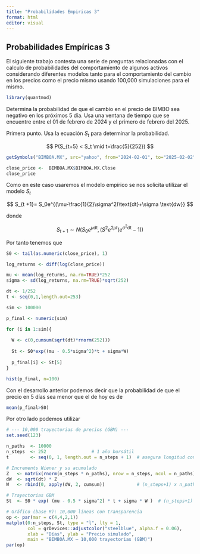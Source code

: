```yaml
---
title: "Probabilidades Empiricas 3"
format: html
editor: visual
---
```


## Probabilidades Empíricas 3

El siguiente trabajo contesta una serie de preguntas relacionadas con el calculo de probabilidades del comportamiento de algunos activos considerando diferentes modelos tanto para el comportamiento del cambio en los precios como el precio mismo usando 100,000 simulaciones para el mismo.

```r
library(quantmod)
```

Determina la probabilidad de que el cambio en el precio de BIMBO sea negativo en los próximos 5 día. Usa una ventana de tiempo que se encuentre entre el 01 de febrero de 2024 y el primero de febrero del 2025.

Primera punto. Usa la ecuación $S_t$ para determinar la probabilidad.

$$
P(S_{t+5} < S_t \mid t=\frac{5}{252})
$$

```r
getSymbols("BIMBOA.MX", src="yahoo", from="2024-02-01", to="2025-02-02")
```

```r
close_price <-  BIMBOA.MX$BIMBOA.MX.Close
close_price
```

Como en este caso usaremos el modelo empírico se nos solicita utilizar el modelo $S_t$

$$
S_{t +1}= S_0e^{(\mu-\frac{1}{2}\sigma^2)\text{dt}+\sigma \text{dw}}
$$

donde

$$
S_{t+1} \sim N(S_0e^{\mu \text{dt}},(S^2e^{2\mu t}(e^{\sigma^2\text{dt}}-1))
$$

Por tanto tenemos que

```r
S0 <- tail(as.numeric(close_price), 1)

log_returns <- diff(log(close_price))

mu <- mean(log_returns, na.rm=TRUE)*252 
sigma <- sd(log_returns, na.rm=TRUE)*sqrt(252)

dt <- 1/252
t <- seq(0,1,length.out=253)
```

```r
sim <- 100000

p_final <- numeric(sim)

for (i in 1:sim){
  
  W <- c(0,cumsum(sqrt(dt)*rnorm(252)))
  
  St <- S0*exp((mu - 0.5*sigma^2)*t + sigma*W)
  
  p_final[i] <- St[5] 
}

```

```r
hist(p_final, n=100)
```

Con el desarrollo anterior podemos decir que la probabilidad de que el precio en 5 días sea menor que el de hoy es de

```r
mean(p_final>S0)
```

Por otro lado podemos utilizar

```r
# --- 10,000 trayectorias de precios (GBM) ---
set.seed(123)

n_paths  <- 10000
n_steps  <- 252                 # 1 año bursátil
t        <- seq(0, 1, length.out = n_steps + 1)  # asegura longitud consistente

# Increments Wiener y su acumulado
Z   <- matrix(rnorm(n_steps * n_paths), nrow = n_steps, ncol = n_paths)
dW  <- sqrt(dt) * Z
W   <- rbind(0, apply(dW, 2, cumsum))            # (n_steps+1) x n_paths

# Trayectorias GBM
St  <- S0 * exp( (mu - 0.5 * sigma^2) * t + sigma * W )  # (n_steps+1) x n_paths

# Gráfico (base R): 10,000 líneas con transparencia
op <- par(mar = c(4,4,2,1))
matplot(0:n_steps, St, type = "l", lty = 1,
        col = grDevices::adjustcolor("steelblue", alpha.f = 0.06),
        xlab = "Días", ylab = "Precio simulado",
        main = "BIMBOA.MX — 10,000 trayectorias (GBM)")
par(op)
```
